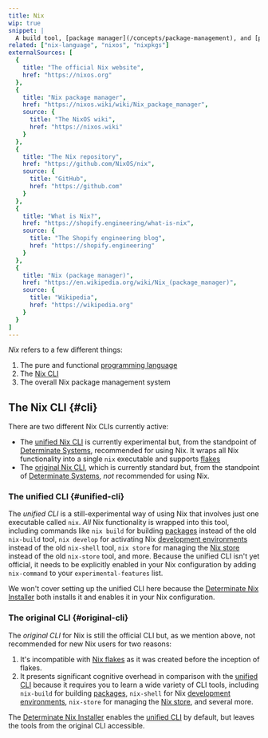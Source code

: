 ```yaml
---
title: Nix
wip: true
snippet: |
  A build tool, [package manager](/concepts/package-management), and [programming language](/concepts/nix-language)
related: ["nix-language", "nixos", "nixpkgs"]
externalSources: [
  {
    title: "The official Nix website",
    href: "https://nixos.org"
  },
  {
    title: "Nix package manager",
    href: "https://nixos.wiki/wiki/Nix_package_manager",
    source: {
      title: "The NixOS wiki",
      href: "https://nixos.wiki"
    }
  },
  {
    title: "The Nix repository",
    href: "https://github.com/NixOS/nix",
    source: {
      title: "GitHub",
      href: "https://github.com"
    }
  },
  {
    title: "What is Nix?",
    href: "https://shopify.engineering/what-is-nix",
    source: {
      title: "The Shopify engineering blog",
      href: "https://shopify.engineering"
    }
  },
  {
    title: "Nix (package manager)",
    href: "https://en.wikipedia.org/wiki/Nix_(package_manager)",
    source: {
      title: "Wikipedia",
      href: "https://wikipedia.org"
    }
  }
]
---
```


*Nix* refers to a few different things:

1. The pure and functional [programming language][lang]
2. The [Nix CLI](#cli)
3. The overall Nix package management system

## The Nix CLI \{#cli}

There are two different Nix CLIs currently active:

* The [unified Nix CLI](#unified-cli) is currently experimental but, from the standpoint of [Determinate Systems][ds], recommended for using Nix.
  It wraps all Nix functionality into a single `nix` executable and supports [flakes]
* The [original Nix CLI](#original-cli), which is currently standard but, from the standpoint of [Determinate Systems][ds], *not* recommended for using Nix.

### The unified CLI \{#unified-cli}

The *unified CLI* is a still-experimental way of using Nix that involves just one executable called `nix`.
*All* Nix functionality is wrapped into this tool, including commands like `nix build` for building [packages] instead of the old `nix-build` tool, `nix develop` for activating Nix [development environments][env] instead of the old `nix-shell` tool, `nix store` for managing the [Nix store][store] instead of the old `nix-store` tool, and more.
Because the unified CLI isn't yet official, it needs to be explicitly enabled in your Nix configuration by adding `nix-command` to your `experimental-features` list.

We won't cover setting up the unified CLI here because the [Determinate Nix Installer][install] both installs it and enables it in your Nix configuration.

### The original CLI \{#original-cli}

The *original CLI* for Nix is still the official CLI but, as we mention above, not recommended for new Nix users for two reasons:

1. It's incompatible with [Nix flakes][flakes] as it was created before the inception of flakes.
1. It presents significant cognitive overhead in comparison with the [unified CLI](#unified-cli) because it requires you to learn a wide variety of CLI tools, including `nix-build` for building [packages], `nix-shell` for Nix [development environments][env], `nix-store` for managing the [Nix store][store], and several more.

The [Determinate Nix Installer][install] enables the [unified CLI](#unified-cli) by default, but leaves the tools from the original CLI accessible.

[ds]: https://determinate.systems
[env]: /concepts/dev-env
[flakes]: /concepts/flakes
[install]: /concepts/nix-installer
[lang]: /concepts/nix-language
[packages]: /concepts/packages
[store]: /concepts/nix-store

